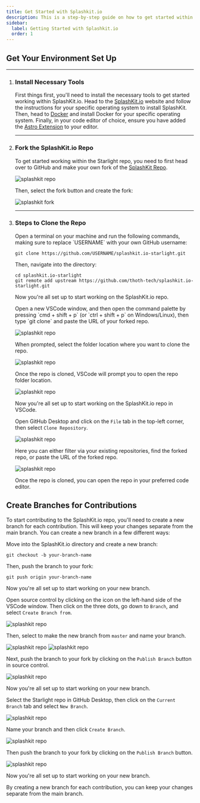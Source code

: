 ```yaml
---
title: Get Started with Splashkit.io
description: This is a step-by-step guide on how to get started within the SplashKit Starlight repo.
sidebar:
  label: Getting Started with Splashkit.io
  order: 1
---
```



## Get Your Environment Set Up

---

<Steps>

1. ### Install Necessary Tools

    First things first, you'll need to install the necessary tools to get started working within
    SplashKit.io. Head to the [SplashKit.io](https://splashkit.io/) website and follow the instructions
    for your specific operating system to install SplashKit. Then, head to [Docker](https://docs.docker.com/engine/install/)
    and install Docker for your specific operating system. Finally, in your code editor of choice,
    ensure you have added the [Astro Extension](https://docs.astro.build/en/editor-setup/) to your editor.

    ---

2. ### Fork the SplashKit.io Repo

    To get started working within the Starlight repo, you need to first head over to GitHub and make
    your own fork of the [SplashKit Repo](https://github.com/thoth-tech/splashkit.io-starlight).

    ![splashkit repo](./images/starlightrepo.png)

    Then, select the fork button and create the fork:

    ![splashkit fork](./images/splashkitfork.png)

    ---

3. ### Steps to Clone the Repo

    <Tabs syncKey="github-management">
    <TabItem label="Via CLI">
    Open a terminal on your machine and run the following commands, making sure to replace `USERNAME`
    with your own GitHub username:

    ```shell
    git clone https://github.com/USERNAME/splashkit.io-starlight.git
    ```

    Then, navigate into the directory:

    ```shell
    cd splashkit.io-starlight
    git remote add upstream https://github.com/thoth-tech/splashkit.io-starlight.git
    ```

    Now you're all set up to start working on the SplashKit.io repo.

    </TabItem>
    <TabItem label="Via VSCode">
    Open a new VSCode window, and then open the command palette by pressing `cmd + shift + p` (or `ctrl
    + shift + p` on Windows/Linux), then type `git clone` and paste the URL of your forked repo.

    ![splashkit repo](./images/gitclone.gif)

    When prompted, select the folder location where you want to clone the repo.

    ![splashkit repo](./images/cloningrepo.png)

    Once the repo is cloned, VSCode will prompt you to open the repo folder location.

    ![splashkit repo](./images/openrepo.png)

    Now you're all set up to start working on the SplashKit.io repo in VSCode.

    </TabItem>
    <TabItem label="Via GitHub Desktop">

    Open GitHub Desktop and click on the `File` tab in the top-left corner, then select `Clone Repository`.

    ![splashkit repo](./images/clonegitdesk.png)

    Here you can either filter via your existing repositories, find the forked repo, or paste the URL
    of the forked repo.

    ![splashkit repo](./images/cloneurlgitdesk.png)

    Once the repo is cloned, you can open the repo in your preferred code editor.

    </TabItem>
    </Tabs>

</Steps>

## Create Branches for Contributions

To start contributing to the SplashKit.io repo, you'll need to create a new branch for each contribution. This will keep your changes separate from the main branch. You can create a new branch in a few different ways:

<Tabs syncKey="github-management">
<TabItem label="Via CLI">
Move into the SplashKit.io directory and create a new branch:

```shell
git checkout -b your-branch-name
```

Then, push the branch to your fork:
  
```shell
git push origin your-branch-name
```

Now you're all set up to start working on your new branch.

</TabItem>
<TabItem label="Via VSCode">

Open source control by clicking on the icon on the left-hand side of the VSCode window. Then click
on the three dots, go down to `Branch`, and select `Create Branch from`.

![splashkit repo](./images/newbranch-vscode.png)

Then, select to make the new branch from `master` and name your branch.

![splashkit repo](./images/addbranch-vscode.png)
![splashkit repo](./images/namebranch-vscode.png)

Next, push the branch to your fork by clicking on the `Publish Branch` button in source control.

![splashkit repo](./images/publishbranch-vscode.png)

Now you're all set up to start working on your new branch.

</TabItem>
<TabItem label="Via GitHub Desktop">

Select the Starlight repo in GitHub Desktop, then click on the `Current Branch` tab and select `New Branch`.

![splashkit repo](./images/addbranch-gitdesk.png)

Name your branch and then click `Create Branch`.

![splashkit repo](./images/namebranch-gitdesk.png)

Then push the branch to your fork by clicking on the `Publish Branch` button.

![splashkit repo](./images/publishbranch-gitdesk.png)

Now you're all set up to start working on your new branch.

</TabItem>
</Tabs>

By creating a new branch for each contribution, you can keep your changes separate from the main branch.
